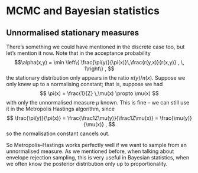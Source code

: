 # MCMC and Bayesian statistics

## Unnormalised stationary measures

There's something we could have mentioned in the discrete case too, but let's mention it now. Note that in the acceptance probability $$\alpha(x,y) = \min \left\{ \frac{\pi(y)}{\pi(x)}\,\frac{r(y,x)}{r(x,y)} , \, 1\right\} , $$ the stationary distribution only appears in the ratio $\pi(y) / \pi(x)$. Suppose we only knew up to a normalising constant; that is, suppose we had $$ \pi(x) = \frac{1}{Z} \,\mu(x) \propto \mu(x) $$ with only the unnormalised measure $\mu$ known. This is fine -- we can still use it in the Metropolis Hastings algorithm, since $$ \frac{\pi(y)}{\pi(x)} = \frac{\frac1Z\mu(y)}{\frac1Z\mu(x)} = \frac{\mu(y)}{\mu(x)} , $$ so the normalisation constant cancels out.

So Metropolis--Hastings works perfectly well if we want to sample from an unnormalised measure. As we mentioned before, when talking about envelope rejection sampling, this is very useful in Bayesian statistics, when we often know the posterior distribution only up to proportionality.